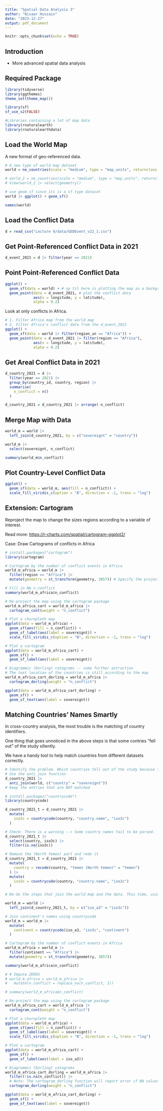 ```yaml
---
title: "Spatial Data Analysis 3"
author: "Nisaar Hussain"
date: "2023-12-27"
output: pdf_document
---
```


```r
knitr::opts_chunk$set(echo = TRUE)
```

## Introduction

- More advanced spatial data analysis

## Required Package

```r
library(tidyverse)
library(ggthemes)
theme_set(theme_map())

library(sf)
sf_use_s2(FALSE)

#Libraries containing a lot of map data 
library(rnaturalearth) 
library(rnaturalearthdata)
```

## Load the World Map

A new format of geo-referenced data.

```r
# A new type of world map dataset
world = ne_countries(scale = "medium", type = "map_units", returnclass = "sf")

# world_2 = ne_countries(scale = "medium", type = "map_units", returnclass = "sf")
# View(world_2 |> select(geometry))
```

```r
# use geom_sf since its is a sf type dataset
world |> ggplot() + geom_sf()
```

```r
names(world)

```

## Load the Conflict Data

```r
d = read_csv("Lecture 9/data/GEDEvent_v22_1.csv")
```

## Get Point-Referenced Conflict Data in 2021

```r
d_event_2021 = d |> filter(year == 2021)
```

## Point Point-Referenced Conflict Data

```r
ggplot() + 
  geom_sf(data = world) + # up til here is plotting the map as a background
  geom_point(data = d_event_2021, # plot the conflict data
             aes(x = longitude, y = latitude),
             alpha = 0.2) 

```

Look at only conflicts in Africa.

```r
# 1. Filter Africa map from the world map 
# 2. Filter Africa's conflict data from the d_event_2021
ggplot() + 
  geom_sf(data = world |> filter(region_un == "Africa")) +
  geom_point(data = d_event_2021 |> filter(region == "Africa"),
             aes(x = longitude, y = latitude),
             alpha = 0.2) 

```

## Get Areal Conflict Data in 2021

```r
d_country_2021 = d |>
  filter(year == 2021) |>
  group_by(country_id, country, region) |>
  summarise(
    n_conflict = n()
  )

d_country_2021 = d_country_2021 |> arrange(-n_conflict)

```

## Merge Map with Data

```r
world_m = world |>
  left_join(d_country_2021, by = c("sovereignt" = "country"))

world_m |>
  select(sovereignt, n_conflict)

summary(world_m$n_conflict)
```

## Plot Country-Level Conflict Data

```r
ggplot() + 
  geom_sf(data = world_m, aes(fill = n_conflict)) +
  scale_fill_viridis_c(option = "B", direction = -1, trans = "log")

```

## Extension: Cartogram

Reproject the map to change the sizes regions according to a variable of interest.    

Read more: <https://r-charts.com/spatial/cartogram-ggplot2/>

Case: Draw Cartograms of conflicts in Africa    

```r
# install.packages("cartogram")
library(cartogram)
```

```r
# Cartogram by the number of conflict events in Africa
world_m_africa = world_m |>
  filter(region == "Africa") |>
  mutate(geometry = st_transform(geometry, 3857)) # Specify the projection of the map. Essential

# Fill in NA n_conflict
summary(world_m_africa$n_conflict)

# Re-project the map using the cartogram package
world_m_africa_cart = world_m_africa |>
  cartogram_cont(weight = "n_conflict")

# Plot a choropleth map
ggplot(data = world_m_africa) +
  geom_sf(aes(fill = n_conflict)) +
  geom_sf_label(aes(label = sovereignt)) +
  scale_fill_viridis_c(option = "B", direction = -1, trans = "log")

# Plot a cartogram
ggplot(data = world_m_africa_cart) +
  geom_sf() +
  geom_sf_label(aes(label = sovereignt))

```

```r
# Diagrammic (Dorling) catograms -- some further extraction
# The text location of the countries is still according to the map 
world_m_africa_cart_dorling = world_m_africa |>
  cartogram_dorling(weight = "n_conflict")

ggplot(data = world_m_africa_cart_dorling) +
  geom_sf() +
  geom_sf_text(aes(label = sovereignt))

```

## Matching Countries' Names Smartly

In cross-country analysis, the most trouble is the matching of country identifiers. 

One thing that goes unnoticed in the above steps is that some contries "fell out" of the study siliently.

We have a handy tool to help match countries from different datasets correctly.

```r
# Identify the problem. Which countries fell out of the study because their identifies do not match?
# Use the anti_join function
d_country_2021 |>
  anti_join(world, c("country" = "sovereignt"))
# Keep the entries that are NOT matched

```

```r
# install.packages("countrycode")
library(countrycode)
```

```r

d_country_2021_t = d_country_2021 |>
  mutate(
    iso3c = countrycode(country, "country.name", "iso3c")
  )

# Check: There is a warning --> Some country names fail to be parsed.
d_country_2021_t |>
  select(country, iso3c) |>
  filter(is.na(iso3c))

# Remove the (North Yemen) part and redo it
d_country_2021_t = d_country_2021 |>
  mutate(
    country = recode(country, "Yemen (North Yemen)" = "Yemen")
  ) |>
  mutate(
    iso3c = countrycode(country, "country.name", "iso3c")
  )

```

```r
# Re-do the steps that join the world map and the data. This time, using ISO3C as the country identifier.

world_m = world |>
  left_join(d_country_2021_t, by = c("iso_a3" = "iso3c"))

# Join continent's names using countrycode
world_m = world_m |>
  mutate(
    continent = countrycode(iso_a3, "iso3c", "continent")
  )

```

```r
# Cartogram by the number of conflict events in Africa
world_m_africa = world_m |>
  filter(continent == "Africa") |>
  mutate(geometry = st_transform(geometry, 3857))

summary(world_m_africa$n_conflict)

# # Impute ZEROS
# world_m_africa = world_m_africa |>
#   mutate(n_conflict = replace_na(n_conflict, 1))

# summary(world_m_africa$n_conflict)

# Re-project the map using the cartogram package
world_m_africa_cart = world_m_africa |>
  cartogram_cont(weight = "n_conflict")

# Plot a choropleth map
ggplot(data = world_m_africa) +
  geom_sf(aes(fill = n_conflict)) +
  geom_sf_label(aes(label = sovereignt)) +
  scale_fill_viridis_c(option = "B", direction = -1, trans = "log")

# Plot a cartogram
ggplot(data = world_m_africa_cart) +
  geom_sf() +
  geom_sf_label(aes(label = iso_a3))

# Diagrammic (Dorling) catograms
world_m_africa_cart_dorling = world_m_africa |>
  filter(!is.na(n_conflict)) |> 
  # Note: The cartogram_dorling function will report error if NA values exist.
  cartogram_dorling(weight = "n_conflict")

ggplot(data = world_m_africa_cart_dorling) +
  geom_sf() +
  geom_sf_text(aes(label = sovereignt))

```
